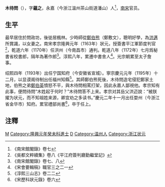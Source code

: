 '''木待問'''（{{bd|1140年||1212年|catIdx=M}}），字'''蘊之'''，永嘉（今浙江溫州茶山街道潘山）人<ref>《南宋館閣錄》卷七</ref>，[[南宋|南宋]]官员。

== 生平 ==
最早居住於問政坊，後徙居楓林。少時師從[[鄭伯熊|鄭伯熊]]（鄭敷文），聰明好學，為[[洪邁|洪邁]]所賞識，以女妻之。南宋孝宗隆興元年（1163年）狀元，授簽書平江軍節度判官<ref>《吳都文粹續集》卷八《平江府簽判廳勤繼堂記》</ref>，乾道六年（1170年）任洪州（今南昌市）通判。乾道八年（1172年）七月爲秘書省校書郎，隔年為著作郎<ref>《南宋館閣錄》卷七、八</ref>。淳熙八年，累遷中書舍人<ref>《宋會要輯稿》職官三之二一</ref>。光宗朝累至太子詹事。

绍熙四年（1193年）出任宁国知府（今安徽省宣城）。寧宗慶元元年（1195年）十二月，以显谟阁待制出任福州知縣<ref>《淳熙三山志》卷二二</ref>。其師鄭伯熊死後，木待問造宅侵犯鄭家土地，伯熊之弟[[鄭伯英|鄭伯英]]憤怒不平，與木待問相罵打架，因此永嘉人鄙視他。孝宗知有此事，便問待問“木姓起于何时？”木待問答不上来。孝宗对其岳父洪迈說：“被朕擢为状元，而不知祖姓来源，卿宜劝之多读书。”慶元二年十一月出任婺州（今浙江省金华市）知府。累官禮部尚書<ref>《宋歷科狀元錄》卷六</ref>，卒于任上。

==注釋==
{{reflist}}

[[Category:宋朝狀元|M]]
[[Category:隆興元年癸未科進士|Category:隆興元年癸未科進士]]
[[Category:木姓|D]]
[[Category:温州人|Category:温州人]]
[[Category:浙江状元|Category:浙江状元]]